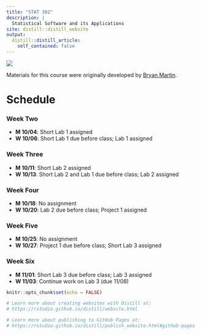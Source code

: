 ```yaml
---
title: "STAT 302"
description: |
  Statistical Software and its Applications
site: distill::distill_website
output:
  distill::distill_article:
    self_contained: false
---
```



![](files/images/bombe.jpeg)

Materials for this course were originally developed by [Bryan Martin](https://bryandmartin.github.io/STAT302/index.html).

# Schedule 

### Week Two

* **M 10/04**: Short Lab 1 assigned
* **W 10/06**: Short Lab 1 due before class; Lab 1 assigned

### Week Three

* **M 10/11**: Short Lab 2 assigned
* **W 10/13**: Short Lab 2 and Lab 1 due before class; Lab 2 assigned

### Week Four

* **M 10/18**: No assignment
* **W 10/20**: Lab 2 due before class; Project 1 assigned

### Week Five

* **M 10/25**: No assignment
* **W 10/27**: Project 1 due before class; Short Lab 3 assigned

### Week Six

* **M 11/01**: Short Lab 3 due before class; Lab 3 assigned
* **W 11/03**: Continue work on Lab 3 (due 11/08)




```r
knitr::opts_chunk$set(echo = FALSE)

# Learn more about creating websites with Distill at:
# https://rstudio.github.io/distill/website.html

# Learn more about publishing to GitHub Pages at:
# https://rstudio.github.io/distill/publish_website.html#github-pages

```

